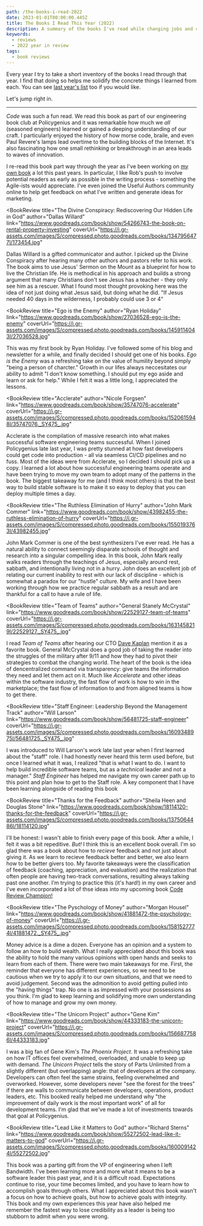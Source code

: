 ```yaml
---
path: /the-books-i-read-2022
date: 2023-01-01T00:00:00.445Z
title: The Books I Read This Year (2022)
description: A summary of the books I've read while changing jobs and coming to terms with being over 30.
keywords:
  - reviews
  - 2022 year in review
tags:
  - book reviews
---
```

Every year I try to take a short inventory of the books I read through that year. I find that doing so helps me solidify the concrete things I learned from each. You can see [last year's list](/blog/the-books-i-read-this-year-2021) too if you would like.

Let's jump right in.

---


<BookReview title="Code: The Hidden Language of Computer Hardware and Software" 
  author="Frank Herbert" 
  link="https://www.goodreads.com/book/show/44882.Code" 
  coverUrl="https://i.gr-assets.com/images/S/compressed.photo.goodreads.com/books/1328830222l/44882.jpg">

_Code_ was such a fun read. We read this book as part of our engineering book club at Policygenius and it was remarkable how much we _all_ (seasoned engineers) learned or gained a deeping understanding of our craft. I particularly enjoyed the history of how 
morse code, braile, and even Paul Revere's lamps lead overtime to the building blocks of the Internet. It's also fascinating how one small rethinking or breakthrough in an area leads to waves of innovation.

</BookReview>

<BookReview title="Write Useful Books" 
  author="Rob Fitzpatrick" 
  link="https://www.goodreads.com/book/show/173454.The_Divine_Conspiracy" 
  coverUrl="https://i.gr-assets.com/images/S/compressed.photo.goodreads.com/books/1625372113l/58482658._SY475_.jpg">

I re-read this book part way through the year as I've been working on [my own book](https://dangoslen.me/book) a lot this past years. In particular, I like Rob's push to involve potential readers as early as possible in the writing process - something the Agile-ists would appreciate. I've even joined
the Useful Authors community online to help get feedback on what I've written and generate ideas for marketing.

</BookReview>

<BookReview title="The Divine Conspiracy: Rediscovering Our Hidden Life in God"
  author="Dallas Willard"
  link="https://www.goodreads.com/book/show/54266743-the-book-on-rental-property-investing"
  coverUrl="https://i.gr-assets.com/images/S/compressed.photo.goodreads.com/books/1347956477l/173454.jpg"
>

Dallas Willard is a gifted communicator and author. I picked up the Divine Conspiracy after hearing many other authors and pastors refer to his work. The book aims to use Jesus' Sermon on the Mount as a blueprint for how to live the Christian life. He is methodical in his approach and builds a strong 
argument that many Christians don't see Jesus has a teacher - they only see him as a rescuer. What I found most thought provoking here was the idea of not just doing what Jesus said, but doing what he did. "If Jesus needed 40 days in the wilderness, I probably could use 3 or 4"

</BookReview>

<BookReview title="Ego is the Enemy"
  author="Ryan Holiday"
  link="https://www.goodreads.com/book/show/27036528-ego-is-the-enemy"
  coverUrl="https://i.gr-assets.com/images/S/compressed.photo.goodreads.com/books/1459114043l/27036528.jpg"
>

This was my first book by Ryan Holiday. I've followed some of his blog and newsletter for a while, and finally decided I should get one of his books. _Ego is the Enemy_ was a refreshing take on the value of humility beyond simply "being a person of charcter." Growth in our lifes always
neccesitates our ability to admit "I don't know something. I should put my ego aside and learn or ask for help." While I felt it was a little long, I appreciated the lessons.

</BookReview>

<BookReview title="Acclerate"
  author="Nicole Forgsen"
  link="https://www.goodreads.com/book/show/35747076-accelerate"
  coverUrl="https://i.gr-assets.com/images/S/compressed.photo.goodreads.com/books/1520615948l/35747076._SY475_.jpg"
>

Acclerate is the compilation of massive research into what makes successful software engineering teams successful. When I joined Policygenius late last year, I was pretty stunned at how fast developers could get code into production - all via seamless 
CI/CD pipelines and no fuss. Most of the ideas were from Acclerate, so I decided I should pick up a copy. I learned a lot about how successful engineering teams operate and have been trying to move my own team to adopt many of the patterns in the book. 
The biggest takeaway for me (and I think most others) is that the best way to build stable software is to make it so easy to deploy that you can deploy multiple times a day.

</BookReview>

<BookReview title="The Ruthless Elimination of Hurry"
  author="John Mark Commer"
  link="https://www.goodreads.com/book/show/43982455-the-ruthless-elimination-of-hurry"
  coverUrl="https://i.gr-assets.com/images/S/compressed.photo.goodreads.com/books/1550193763l/43982455.jpg"
>

John Mark Commer is one of the best synthesizers I've ever read. He has a natural ability to connect seemingly disparate schools of thought and research into a singular compelling idea. In this book, John Mark really walks readers through the teachings of Jesus, 
especially around rest, sabbath, and intentionally living not in a hurry. John does an excellent job of relating our current inability to rest with our lack of discipline - which is somewhat a paradox for our "hustle" culture. My wife and I have been working through 
how we practice regular sabbath as a result and are thankful for a call to have a rule of life.

</BookReview>

<BookReview title="Team of Teams"
  author="General Stanely McCrystal"
  link="https://www.goodreads.com/book/show/22529127-team-of-teams"
  coverUrl="https://i.gr-assets.com/images/S/compressed.photo.goodreads.com/books/1631458219l/22529127._SY475_.jpg"
>

I read _Team of Teams_ after hearing our CTO [Dave Kaplan](https://www.linkedin.com/in/davebkaplan/) mention it as a favorite book. General McCrystal does a good job of taking the reader into the struggles of the military after 9/11 and how they had to pivot their strategies 
to combat the changing world. The heart of the book is the idea of dencentralized command via transparency: give teams the information they need and let them act on it. Much like _Accelerate_ and other ideas within the software industry, 
the fast flow of work is how to win in the marketplace; the fast flow of information to and from aligned teams is how to get there. 

</BookReview>


<BookReview title="Staff Engineer: Leadership Beyond the Management Track"
  author="Will Larson"
  link="https://www.goodreads.com/book/show/56481725-staff-engineer"
  coverUrl="https://i.gr-assets.com/images/S/compressed.photo.goodreads.com/books/1609348975l/56481725._SY475_.jpg"
>

I was introduced to Will Larson's work late last year when I first learned about the "staff" role. I had honestly never heard this term used before, but once I learned what it was, I realized "that is what I want to do. I want to help build incredible software teams, but as a _technical_ leader and not a manager." 
_Staff Engineer_ has helped me navigate my own career path up to this point and plan how to get to the Staff role. A key component that I have been learning alongside of reading this book

</BookReview>

<BookReview title="Thanks for the Feedback"
  author="Sheila Heen and Douglas Stone"
  link="https://www.goodreads.com/book/show/18114120-thanks-for-the-feedback"
  coverUrl="https://i.gr-assets.com/images/S/compressed.photo.goodreads.com/books/1375064486l/18114120.jpg"
>

I'll be honest: I wasn't able to finish every page of this book. After a while, I felt it was a bit repeditive. _But!_ I think this is an excellent book overall. I'm so glad there was a book about how to _recieve_ feedback and not just about giving it. As we learn to recieve feedback better and better, we also learn how
to be better givers too. My favorite takeaways were the classification of feedback (coaching, appreciation, and evaluation) and the realization that often people are having two-track conversations, resulting always talking past one another.  I'm trying to practice this (it's hard!) in my own career and I've even incorporated
a lot of thse ideas into my upcoming book [Code Review Champion!](https://dangoslen.me/book)

</BookReview>

<BookReview title="The Pyschology of Money" 
 author="Morgan Housel"
 link="https://www.goodreads.com/book/show/41881472-the-psychology-of-money"
 coverUrl="https://i.gr-assets.com/images/S/compressed.photo.goodreads.com/books/1581527774l/41881472._SY475_.jpg"
>

Money advice is a dime a dozen. Everyone has an opinion and a system to follow an how to build wealth. What I really appreciated about this book was the ability to hold the many various opinions with open hands and seeks to learn from each of them. There were two main takeaways for me. First, the reminder that everyone has different experiences, 
so we need to be cautious when we try to apply it to our own situations, and that we need to avoid judgement. Second was the admonition to avoid getting pulled into the "having things" trap. No one is as impressed with your possessions as you think. I'm glad to keep learning and solidifying more own understanding of how to manage and grow my own money.

</BookReview>

<BookReview title="The Unicorn Project" 
  author="Gene Kim"
  link="https://www.goodreads.com/book/show/44333183-the-unicorn-project" 
  coverUrl="https://i.gr-assets.com/images/S/compressed.photo.goodreads.com/books/1566877586l/44333183.jpg"
>

I was a big fan of Gene Kim's _The Phoenix Project_. It was a refreshing take on how IT offices feel overwhelmed, overloaded, and unable to keep up with demand. _The Unicorn Project_ tells the story of Parts Unlimited from a slightly different (but overlapping) angle: that of developers at the company. Developers can often feel the same strains, feeling 
overwhelmed and overworked. However, some developers never "see the forest for the trees" if there are walls to communicate between developers, operations, product leaders, etc. This booked really helped me understand why "the improvement of daily work is the most important work" of all for development teams. I'm glad that we've made a lot of investments 
towards that goal at Policygenius.

</BookReview>

<BookReview title="Lead Like it Matters to God" 
 author="Richard Sterns"
 link="https://www.goodreads.com/book/show/55272502-lead-like-it-matters-to-god"
 coverUrl="https://i.gr-assets.com/images/S/compressed.photo.goodreads.com/books/1600091424l/55272502.jpg"
>

This book was a parting gift from the VP of engineering when I left Bandwidth. I've been learning more and more what it means to be a software leader this past year, and it is a difficult road. Expectations continue to rise, your time becomes limited, and you have to learn how to accomplish goals through others. What I appreciated about this book wasn't a focus on 
how to achieve goals, but how to achieve goals _with_ integrity. This book and my own experiences this year have also helped me remember the fastest way to lose credibility as a leader is being too stubborn to admit when you were wrong.

</BookReview>



